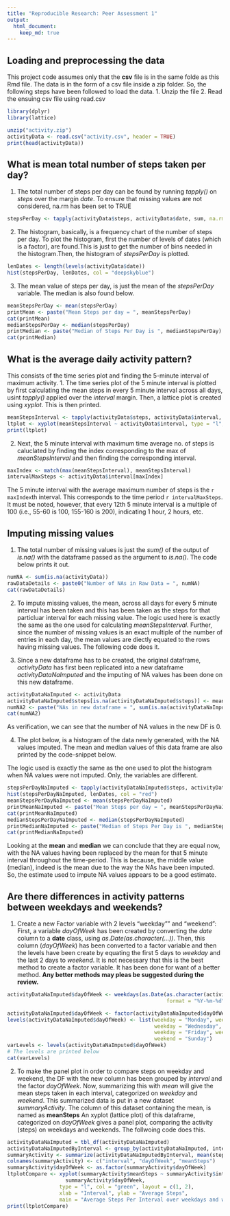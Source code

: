 ```yaml
---
title: "Reproducible Research: Peer Assessment 1"
output: 
  html_document:
    keep_md: true
---
```



## Loading and preprocessing the data
This project code assumes only that the **csv** file is in the same folde as this Rmd file.
The data is in the form of a csv file inside a zip folder. So, the following steps have been followed to load the data.
1. Unzip the file
2. Read the ensuing csv file using read.csv

```r
library(dplyr)
library(lattice)

unzip("activity.zip")
activityData <- read.csv("activity.csv", header = TRUE)
print(head(activityData))
```

## What is mean total number of steps taken per day?
1. The total number of steps per day can be found by running *tapply()* on *steps* over the margin *date*. To ensure that missing values are not considered, na.rm has been set to TRUE

```r
stepsPerDay <- tapply(activityData$steps, activityData$date, sum, na.rm = TRUE)
```

2. The histogram, basically, is a frequency chart of the number of steps per day. To plot the histogram, first the number of levels of dates (which is a factor), are found.This is just to get the number of bins needed in the histogram.Then, the histogram of *stepsPerDay* is plotted.

```r
lenDates <- length(levels(activityData$date))
hist(stepsPerDay, lenDates, col = "deepskyblue")
```

3. The mean value of steps per day, is just the mean of the *stepsPerDay* variable. The median is also found below.

```r
meanStepsPerDay <- mean(stepsPerDay)
printMean <- paste("Mean Steps per day = ", meanStepsPerDay)
cat(printMean)
medianStepsPerDay <- median(stepsPerDay)
printMedian <- paste("Median of Steps Per Day is ", medianStepsPerDay)
cat(printMedian)
```

## What is the average daily activity pattern?
This consists of the time series plot and finding the 5-minute interval of maximum activity.
1. The time series plot of the 5 minute interval is plotted by first calculating the mean steps in every 5 minute interval across all days, usint *tapply()* applied over the *interval* margin.
Then, a lattice plot is created using *xyplot*. This is then printed.

```r
meanStepsInterval <- tapply(activityData$steps, activityData$interval, mean, na.rm = TRUE)
ltplot <- xyplot(meanStepsInterval ~ activityData$interval, type = "l", col = "deepskyblue", xlab = "Interval", ylab = "Average Steps", main = "Average Steps Taken")
print(ltplot)
```

2. Next, the 5 minute interval with maximum time average no. of steps is caluclated by finding the index corresponding to the max of *meanStepsInterval* and then finding the corresponding  interval.

```r
maxIndex <- match(max(meanStepsInterval), meanStepsInterval)
intervalMaxSteps <- activityData$interval[maxIndex]
```

The 5 minute interval with the average maximum number of steps is the `r maxIndex`th interval.
This corresponds to the time period `r intervalMaxSteps`. It must be noted, however, that every 12th 5 minute interval is a multiple of 100 (i.e., 55-60 is 100, 155-160 is 200), indicating 1 hour, 2 hours, etc.

## Imputing missing values
1. The total number of missing values is just the *sum()* of the output of *is.na()* with the dataframe passed as the argument to *is.na()*. The code below prints it out.

```r
numNA <- sum(is.na(activityData))
rawDataDetails <- paste0("Number of NAs in Raw Data = ", numNA)
cat(rawDataDetails)
```

2. To impute missing values, the mean, across all days for every 5 minute interval has been taken and this has been taken as the steps for that particluar interval for each missing value.
The logic used here is exactly the same as the one used for calculating *meanStepsInterval*.
Further, since the number of missing values is an exact multiple of the number of entries in each day, the mean values are diectly equated to the rows having missing values. The following code does it.

3. Since a new dataframe has to be created, the original dataframe, *activityData* has first been replicated into a new dataframe *activityDataNaImputed* and the imputing of NA values has been done on this new dataframe.

```r
activityDataNaImputed <- activityData
activityDataNaImputed$steps[is.na(activityDataNaImputed$steps)] <- meanStepsInterval
numNA2 <- paste("NAs in new dataframe = ", sum(is.na(activityDataNaImputed)))
cat(numNA2)
```
As verification, we can see that the number of NA values in the new DF is 0.

4. The plot below, is a histogram of the data newly generated, with the NA values imputed. The mean and median values of this data frame are also printed by the code-snippet below.

The logic used is exactly the same as the one used to plot the histogram when NA values were not imputed. Only, the variables are different.

```r
stepsPerDayNaImputed <- tapply(activityDataNaImputed$steps, activityDataNaImputed$date, sum)
hist(stepsPerDayNaImputed, lenDates, col = "red")
meanStepsPerDayNaImputed <- mean(stepsPerDayNaImputed)
printMeanNaImputed <- paste("Mean Steps per day = ", meanStepsPerDayNaImputed)
cat(printMeanNaImputed)
medianStepsPerDayNaImputed <- median(stepsPerDayNaImputed)
printMedianNaImputed <- paste("Median of Steps Per Day is ", medianStepsPerDayNaImputed)
cat(printMedianNaImputed)
```
Looking at the **mean** and **median** we can conclude that they are equal now, with the NA values having been replaced by the mean for that 5 minute interval throughout the time-period. This is because, the middle value (median), indeed is the mean due to the way the NAs have been imputed. So, the estimate used to impute NA values appears to be a good estimate.

## Are there differences in activity patterns between weekdays and weekends?
1. Create a new Factor variable with 2 levels "weekday"" and "weekend": First, a variable *dayOfWeek* has been created by converting the *date* column to a **date** class, using *as.Date(as.character(...))*. 
Then, this column (*dayOfWeek*) has been converted to a factor variable and then the levels have been create by equating the first 5 days to *weekday* and the last 2 days to *weekend*. It is not necessary that this is the best method to create a factor variable. It has been done for want of a better method. **Any better methods may pleas be suggested during the review.**

```r
activityDataNaImputed$dayOfWeek <- weekdays(as.Date(as.character(activityDataNaImputed$date),
                                                    format = "%Y-%m-%d"))

activityDataNaImputed$dayOfWeek <- factor(activityDataNaImputed$dayOfWeek) 
levels(activityDataNaImputed$dayOfWeek) <- list(weekday = "Monday", weekday = "Tuesday",
                                                weekday = "Wednesday", weekday = "Thursday",
                                                weekday = "Friday", weekend = "Saturday",
                                                weekend = "Sunday")
varLevels <- levels(activityDataNaImputed$dayOfWeek)
# The levels are printed below
cat(varLevels)
```

2. To make the panel plot in order to compare steps on weekday and weekend, the DF with the new column has been grouped by *interval* and the factor *dayOfWeek*. Now, summarizing this with *mean*  will give the mean steps taken in each interval, categorized on *weekday* and *weekend*. This summarized data is put in a new dataset *summaryActivity*. The column of this dataset containing the mean, is named as **meanSteps**
An xyplot (lattice plot) of this dataframe, categorized on *dayOfWeek* gives a panel plot, comparing the activity (steps) on weekdays and weekends. The follwoing code does this.

```r
activityDataNaImputed = tbl_df(activityDataNaImputed)
activityDataNaImputedByInterval <- group_by(activityDataNaImputed, interval, dayOfWeek)
summaryActivity <- summarize(activityDataNaImputedByInterval, mean(steps))
colnames(summaryActivity) <- c("interval", "dayOfWeek", "meanSteps")
summaryActivity$dayOfWeek <- as.factor(summaryActivity$dayOfWeek)
ltplotCompare <- xyplot(summaryActivity$meanSteps ~ summaryActivity$interval | 
                   summaryActivity$dayOfWeek,
                 type = "l", col = "green", layout = c(1, 2),
                 xlab = "Interval", ylab = "Average Steps",
                 main = "Average Steps Per Interval over weekdays and weekends")
print(ltplotCompare)
```
